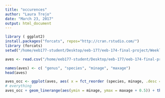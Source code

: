 ```yaml
---
title: "occurences"
author: "Laura Trejo"
date: "March 23, 2017"
output: html_document
---
```


```r
library ( ggplot2)
install.packages("forcats", repos="http://cran.rstudio.com/")
library (forcats)
setwd("/home/eeb177-student/Desktop/eeb-177/eeb-174-final-project/Weekly_HW")

aves <- read.csv("/home/eeb177-student/Desktop/eeb-177/eeb-174-final-project/Weekly_HW/aves-ranges.csv", header = F, as.is = T)

names(aves) <- c( "genus", "species", "minage", "maxage")
head(aves)

aves_occ <- ggplot(aves, aes( x = fct_reorder (species, minage, .desc = T), maxage, colour = genus))
# everything
aves_occ + geom_linerange(aes(ymin = minage, ymax = maxage + 0.5)) + theme(legend.position="none") +  coord_flip() +  theme(axis.text.y = element_text(size=8)) + scale_y_continuous(limits=c(0, 50), expand = c(0, 0), breaks=c(0, 10, 20, 30, 40, 50)) + labs(title = "Neoaves Fossil Occurrences", x = "Species", y = "Ma ago") + theme(plot.title = element_text(hjust = 0.5, size=22, face = "bold"), axis.title =element_text(size=20))




```

